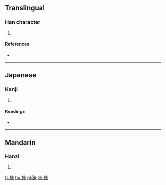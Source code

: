 ==Translingual==

===Han character===
{{Han char|rn=94|rad=犬|as=08|sn=11|four=|canj=大竹木人人 (KHDOO)}}

# {{defn|Han|sort=犬08}}

====References====
* {{Han ref|kx=0712.240|dkj=20471|dj=1124.260|hdz=21352.050|uh=730D|ud=29453}}

----

==Japanese==

===Kanji===
{{ja-kanji|grade=|rs=犬08}}

# {{defn|lang=ja|sort=犬08}}

====Readings====
* {{ja-readings|on=[[らい]] (rai), [[り]] (ri)|kun=[[たぬき]] (tanuki)}}

----

==Mandarin==

===Hanzi===
{{cmn-hanzi|pin=[[lái]] ([[lai2]])|wg=lai<sup>2</sup>}}

# {{defn|lang=cmn|sort=犬08}}

[[fr:猍]]
[[hu:猍]]
[[pl:猍]]
[[zh:猍]]